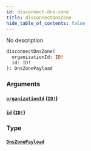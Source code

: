 ```yaml
---
id: disconnect-dns-zone
title: disconnectDnsZone
hide_table_of_contents: false
---
```



No description

```graphql
disconnectDnsZone(
  organizationId: ID!
  id: ID!
): DnsZonePayload
```


### Arguments

#### [`organizationId`](#) ([`ID!`](/swapi/scalars/id))




#### [`id`](#) ([`ID!`](/swapi/scalars/id))




### Type

#### [`DnsZonePayload`](/swapi/objects/dns-zone-payload)






